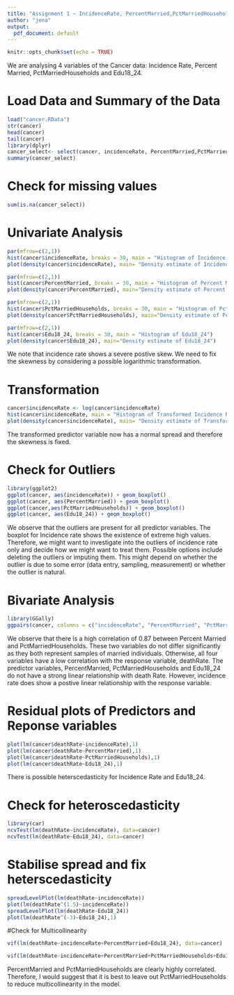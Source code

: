 ```yaml
---
title: "Assignment 1 ~ IncidenceRate, PercentMarried,PctMarriedHouseholds, Edu18_24"
author: "jena"
output:
  pdf_document: default
---
```


```r
knitr::opts_chunk$set(echo = TRUE)
```
We are analysing 4 variables of the Cancer data: Incidence Rate, Percent Married, PctMarriedHouseholds and Edu18_24. 

# Load Data and Summary of the Data
```r
load("cancer.RData")
str(cancer)
head(cancer)
tail(cancer)
library(dplyr)
cancer_select<- select(cancer, incidenceRate, PercentMarried,PctMarriedHouseholds, Edu18_24)
summary(cancer_select)

```
# Check for missing values
```r
sum(is.na(cancer_select))
```
# Univariate Analysis
```r
par(mfrow=c(2,1))
hist(cancer$incidenceRate, breaks = 30, main = "Histogram of Incidence Rate")
plot(density(cancer$incidenceRate), main= "Density estimate of Incidence Rate") 

par(mfrow=c(2,1))
hist(cancer$PercentMarried, breaks = 30, main = "Histogram of Percent Married")
plot(density(cancer$PercentMarried), main="Density estimate of Percent Married") 

par(mfrow=c(2,1))
hist(cancer$PctMarriedHouseholds, breaks = 30, main = "Histogram of PctMarriedHouseholds")
plot(density(cancer$PctMarriedHouseholds), main="Density estimate of PctMarriedHouseholds")

par(mfrow=c(2,1))
hist(cancer$Edu18_24, breaks = 30, main = "Histogram of Edu18_24")
plot(density(cancer$Edu18_24), main="Density estimate of Edu18_24")
```
We note that incidence rate shows a severe postive skew. We need to fix the skewness by considering a possible logarithmic transformation. 

# Transformation
```r

cancer$incidenceRate <- log(cancer$incidenceRate)
hist(cancer$incidenceRate, main = "Histogram of Transformed Incidence Rate")
plot(density(cancer$incidenceRate), main= "Density estimate of Transformed Incidence Rate")

```
The transformed predictor variable now has a normal spread and therefore the skewness is fixed.

# Check for Outliers 
```r
library(ggplot2)
ggplot(cancer, aes(incidenceRate)) + geom_boxplot()
ggplot(cancer, aes(PercentMarried)) + geom_boxplot()
ggplot(cancer,aes(PctMarriedHouseholds)) + geom_boxplot()
ggplot(cancer, aes(Edu18_24)) + geom_boxplot()
```

We observe that the  outliers are present for all predictor variables. The boxplot for Incidence rate shows the existence of extreme high values. Therefore, we might want to investigate into the outliers of incidence rate only and decide how we might want to treat them. Possible options include deleting the outliers or imputing them. This might depend on whether the outlier is due to some error (data entry, sampling, measurement) or whether the outlier is natural. 

# Bivariate Analysis
```r
library(GGally)
ggpairs(cancer, columns = c("incidenceRate", "PercentMarried", "PctMarriedHouseholds", "Edu18_24" ,"deathRate"), title = "Multivariate Plots")

```
We observe that there is a high correlation of 0.87 between Percent Married and PctMarriedHouseholds. These two variables do not differ significantly as they both represent samples of married individuals. Otherwise, all four variables have a low correlation with the response variable, deathRate. The predictor variables, PercentMarried, PctMarriedHouseholds and Edu18_24 do not have a strong linear relationship with death Rate. However, incidence rate does show a postive linear relationship with the response variable. 

# Residual plots of Predictors and Reponse variables
```r
plot(lm(cancer$deathRate~incidenceRate),1)
plot(lm(cancer$deathRate~PercentMarried),1)
plot(lm(cancer$deathRate~PctMarriedHouseholds),1)
plot(lm(cancer$deathRate~Edu18_24),1)
```
There is possible heterscedasticity for Incidence Rate and Edu18_24.

# Check for heteroscedasticity
```r
library(car)
ncvTest(lm(deathRate~incidenceRate), data=cancer)
ncvTest(lm(deathRate~Edu18_24), data=cancer)
```

# Stabilise spread and fix heterscedasticity
```r
spreadLevelPlot(lm(deathRate~incidenceRate))
plot(lm(deathRate^(1.5)~incidenceRate))
spreadLevelPlot(lm(deathRate~Edu18_24))
plot(lm(deathRate^(-3)~Edu18_24),1)
```

#Check for Multicollinearity
```r
vif(lm(deathRate~incidenceRate+PercentMarried+Edu18_24), data=cancer)

vif(lm(deathRate~incidenceRate+PercentMarried+PctMarriedHouseholds+Edu18_24), data=cancer)
```

PercentMarried and PctMarriedHouseholds are clearly highly correlated. Therefore, I would suggest that it is best to leave out PctMarriedHouseholds to reduce multicollinearity in the model. 





